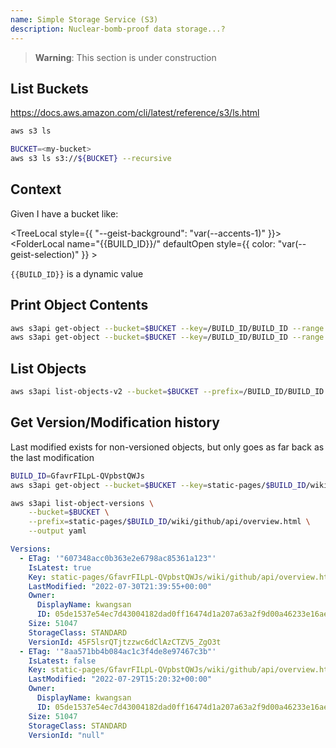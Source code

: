 ```yaml
---
name: Simple Storage Service (S3)
description: Nuclear-bomb-proof data storage...?
---
```


> **Warning**: This section is under construction

## List Buckets

https://docs.aws.amazon.com/cli/latest/reference/s3/ls.html

```bash
aws s3 ls
```

```bash
BUCKET=<my-bucket>
aws s3 ls s3://${BUCKET} --recursive
```

## Context

Given I have a bucket like:

<TreeLocal style={{ "--geist-background": "var(--accents-1)" }}>
  <FolderLocal name="{{BUCKET}}" defaultOpen>
    <FolderLocal name="_next/" defaultOpen></FolderLocal>
    <FolderLocal name="/" defaultOpen>
      <FolderLocal name="BUILD_ID/" defaultOpen>
        <FileLocal name="BUILD_ID" />
      </FolderLocal>
    </FolderLocal>
    <FolderLocal name="public/" defaultOpen></FolderLocal>
    <FolderLocal name="static-pages/" defaultOpen>
      <FolderLocal
        name="{{BUILD_ID}}/"
        defaultOpen
        style={{ color: "var(--geist-selection)" }}
      >
        <FileLocal name="index.html" />
        <FolderLocal name="wiki/" defaultOpen>
          <FolderLocal name="github/" defaultOpen>
            <FolderLocal name="api/" defaultOpen>
              <FileLocal name="overview.html" />
            </FolderLocal>
          </FolderLocal>
        </FolderLocal>
      </FolderLocal>
    </FolderLocal>
  </FolderLocal>
</TreeLocal>

`{{BUILD_ID}}` is a dynamic value

## Print Object Contents

```bash
aws s3api get-object --bucket=$BUCKET --key=/BUILD_ID/BUILD_ID --range bytes=0-10000 /dev/stdout | head
aws s3api get-object --bucket=$BUCKET --key=/BUILD_ID/BUILD_ID --range bytes=0-10000 | cat | head -100
```

## List Objects

```bash
aws s3api list-objects-v2 --bucket=$BUCKET --prefix=/BUILD_ID/BUILD_ID | yq -P
```

## Get Version/Modification history

Last modified exists for non-versioned objects, but only goes as far back as the last modification

```bash
BUILD_ID=GfavrFILpL-QVpbstQWJs
aws s3api get-object --bucket=$BUCKET --key=static-pages/$BUILD_ID/wiki/github/api/overview.html --range bytes=0-10000 /dev/stdout
```

```bash
aws s3api list-object-versions \
    --bucket=$BUCKET \
    --prefix=static-pages/$BUILD_ID/wiki/github/api/overview.html \
    --output yaml
```

```yaml
Versions:
  - ETag: '"607348acc0b363e2e6798ac85361a123"'
    IsLatest: true
    Key: static-pages/GfavrFILpL-QVpbstQWJs/wiki/github/api/overview.html
    LastModified: "2022-07-30T21:39:55+00:00"
    Owner:
      DisplayName: kwangsan
      ID: 05de1537e54ec7d43004182dad0ff16474d1a207a63a2f9d00a46233e16ae410
    Size: 51047
    StorageClass: STANDARD
    VersionId: 45F5lsrQTjtzzwc6dClAzCTZV5_ZgO3t
  - ETag: '"8aa571bb4b084ac1c3f4de8e97467c3b"'
    IsLatest: false
    Key: static-pages/GfavrFILpL-QVpbstQWJs/wiki/github/api/overview.html
    LastModified: "2022-07-29T15:20:32+00:00"
    Owner:
      DisplayName: kwangsan
      ID: 05de1537e54ec7d43004182dad0ff16474d1a207a63a2f9d00a46233e16ae410
    Size: 51047
    StorageClass: STANDARD
    VersionId: "null"
```
